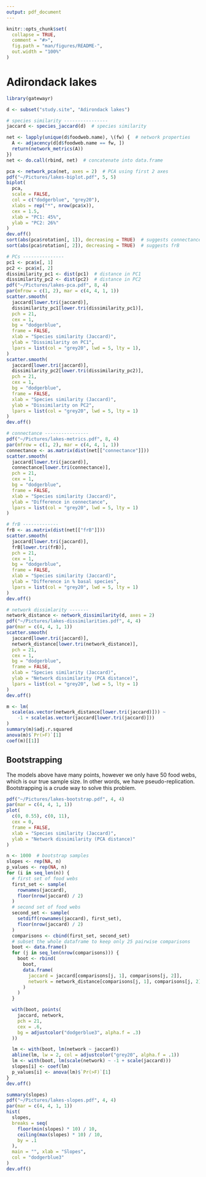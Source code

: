 ```yaml
---
output: pdf_document
---
```


```r
knitr::opts_chunk$set(
  collapse = TRUE,
  comment = "#>",
  fig.path = "man/figures/README-",
  out.width = "100%"
)
```

# Adirondack lakes

```r
library(gatewayr)

d <- subset("study.site", "Adirondack lakes")

# species similarity ----------------
jaccard <- species_jaccard(d)  # species similarity

net <- lapply(unique(d$foodweb.name), \(fw) {  # network properties
  A <- adjacency(d[d$foodweb.name == fw, ])
  return(network_metrics(A))
})
net <- do.call(rbind, net)  # concatenate into data.frame

pca <- network_pca(net, axes = 2)  # PCA using first 2 axes
pdf("~/Pictures/lakes-biplot.pdf", 5, 5)
biplot(
  pca,
  scale = FALSE,
  col = c("dodgerblue", "grey20"),
  xlabs = rep("*", nrow(pca$x)),
  cex = 1.5,
  xlab = "PC1: 45%",
  ylab = "PC2: 26%"
)
dev.off()
sort(abs(pca$rotation[, 1]), decreasing = TRUE)  # suggests connectance
sort(abs(pca$rotation[, 2]), decreasing = TRUE)  # suggests frB

# PCs ---------------
pc1 <- pca$x[, 1]
pc2 <- pca$x[, 2]
dissimilarity_pc1 <- dist(pc1)  # distance in PC1
dissimilarity_pc2 <- dist(pc2)  # distance in PC2
pdf("~/Pictures/lakes-pca.pdf", 8, 4)
par(mfrow = c(1, 2), mar = c(4, 4, 1, 1))
scatter.smooth(
  jaccard[lower.tri(jaccard)],
  dissimilarity_pc1[lower.tri(dissimilarity_pc1)],  
  pch = 21,
  cex = 1,
  bg = "dodgerblue",
  frame = FALSE,
  xlab = "Species similarity (Jaccard)",
  ylab = "Dissimilarity on PC1",
  lpars = list(col = "grey20", lwd = 5, lty = 1),
)
scatter.smooth(
  jaccard[lower.tri(jaccard)],
  dissimilarity_pc2[lower.tri(dissimilarity_pc2)],  
  pch = 21,
  cex = 1,
  bg = "dodgerblue",
  frame = FALSE,
  xlab = "Species similarity (Jaccard)",
  ylab = "Dissimilarity on PC2",
  lpars = list(col = "grey20", lwd = 5, lty = 1)
)
dev.off()

# connectance ----------------
pdf("~/Pictures/lakes-metrics.pdf", 8, 4)
par(mfrow = c(1, 2), mar = c(4, 4, 1, 1))
connectance <- as.matrix(dist(net[["connectance"]]))
scatter.smooth(
  jaccard[lower.tri(jaccard)],
  connectance[lower.tri(connectance)],  
  pch = 21,
  cex = 1,
  bg = "dodgerblue",
  frame = FALSE,
  xlab = "Species similarity (Jaccard)",
  ylab = "Difference in connectance",
  lpars = list(col = "grey20", lwd = 5, lty = 1)
)

# frB -------------
frB <- as.matrix(dist(net[["frB"]]))
scatter.smooth(
  jaccard[lower.tri(jaccard)],
  frB[lower.tri(frB)],  
  pch = 21,
  cex = 1,
  bg = "dodgerblue",
  frame = FALSE,
  xlab = "Species similarity (Jaccard)",
  ylab = "Difference in % basal species",
  lpars = list(col = "grey20", lwd = 5, lty = 1)
)
dev.off()

# network dissimlarity -------
network_distance <- network_dissimilarity(d, axes = 2)
pdf("~/Pictures/lakes-dissimilarities.pdf", 4, 4)
par(mar = c(4, 4, 1, 1))
scatter.smooth(
  jaccard[lower.tri(jaccard)],
  network_distance[lower.tri(network_distance)],  
  pch = 21,
  cex = 1,
  bg = "dodgerblue",
  frame = FALSE,
  xlab = "Species similarity (Jaccard)",
  ylab = "Network dissimilarity (PCA distance)",
  lpars = list(col = "grey20", lwd = 5, lty = 1)
)
dev.off()

m <- lm(
  scale(as.vector(network_distance[lower.tri(jaccard)])) ~ 
    -1 + scale(as.vector(jaccard[lower.tri(jaccard)]))
)
summary(m)$adj.r.squared
anova(m)$`Pr(>F)`[1]
coef(m)[[1]]
```

## Bootstrapping

The models above have many points, however we only have 50 food webs, which is our true sample size.
In other words, we have pseudo-replication.
Bootstrapping is a crude way to solve this problem.

```r
pdf("~/Pictures/lakes-bootstrap.pdf", 4, 4)
par(mar = c(4, 4, 1, 1))
plot(
  c(0, 0.55), c(0, 11),
  cex = 0,
  frame = FALSE,
  xlab = "Species similarity (Jaccard)",
  ylab = "Network dissimilarity (PCA distance)"
)

n <- 1000  # bootstrap samples
slopes <- rep(NA, n)
p_values <- rep(NA, n)
for (i in seq_len(n)) {
  # first set of food webs
  first_set <- sample(
    rownames(jaccard),
    floor(nrow(jaccard) / 2)
  )
  # second set of food webs
  second_set <- sample(
    setdiff(rownames(jaccard), first_set),
    floor(nrow(jaccard) / 2)
  )
  comparisons <- cbind(first_set, second_set)
  # subset the whole dataframe to keep only 25 pairwise comparisons
  boot <- data.frame()
  for (j in seq_len(nrow(comparisons))) {
    boot <- rbind(
      boot,
      data.frame(
        jaccard = jaccard[comparisons[j, 1], comparisons[j, 2]],
        network = network_distance[comparisons[j, 1], comparisons[j, 2]]
      )
    )
  }

  with(boot, points(
    jaccard, network,
    pch = 21,
    cex = .6,
    bg = adjustcolor("dodgerblue3", alpha.f = .3)
  ))

  lm <- with(boot, lm(network ~ jaccard))
  abline(lm, lw = 2, col = adjustcolor("grey20", alpha.f = .1))
  lm <- with(boot, lm(scale(network) ~ -1 + scale(jaccard)))
  slopes[i] <- coef(lm)
  p_values[i] <- anova(lm)$`Pr(>F)`[1]
}
dev.off()

summary(slopes)
pdf("~/Pictures/lakes-slopes.pdf", 4, 4)
par(mar = c(4, 4, 1, 1))
hist(
  slopes,
  breaks = seq(
    floor(min(slopes) * 10) / 10,
    ceiling(max(slopes) * 10) / 10,
    by = .1
  ),
  main = "", xlab = "Slopes",
  col = "dodgerblue3"
)
dev.off()
```
